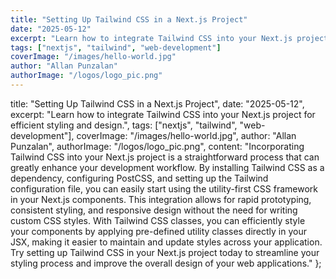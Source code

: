 ```yaml
---
title: "Setting Up Tailwind CSS in a Next.js Project"
date: "2025-05-12"
excerpt: "Learn how to integrate Tailwind CSS into your Next.js project for efficient styling and design."
tags: ["nextjs", "tailwind", "web-development"]
coverImage: "/images/hello-world.jpg"
author: "Allan Punzalan"
authorImage: "/logos/logo_pic.png"
---
```


title: "Setting Up Tailwind CSS in a Next.js Project",
date: "2025-05-12",
excerpt: "Learn how to integrate Tailwind CSS into your Next.js project for efficient styling and design.",
tags: ["nextjs", "tailwind", "web-development"],
coverImage: "/images/hello-world.jpg",
author: "Allan Punzalan",
authorImage: "/logos/logo_pic.png",
content: "Incorporating Tailwind CSS into your Next.js project is a straightforward process that can greatly enhance your development workflow. By installing Tailwind CSS as a dependency, configuring PostCSS, and setting up the Tailwind configuration file, you can easily start using the utility-first CSS framework in your Next.js components. This integration allows for rapid prototyping, consistent styling, and responsive design without the need for writing custom CSS styles. With Tailwind CSS classes, you can efficiently style your components by applying pre-defined utility classes directly in your JSX, making it easier to maintain and update styles across your application. Try setting up Tailwind CSS in your Next.js project today to streamline your styling process and improve the overall design of your web applications."
};